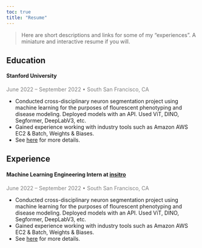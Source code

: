 ```yaml
---
toc: true
title: "Resume"
---
```


> Here are short descriptions and links for some of my "experiences". A miniature and interactive resume if you will. 

## Education 

#### Stanford University 
[June 2022 – September 2022 • South San Francisco, CA]{style="color: grey;"}

- Conducted cross-disciplinary neuron segmentation project using machine learning for the purposes of flourescent phenotyping and disease modeling. Deployed models with an API. Used ViT, DINO, Segformer, DeepLabV3, etc.
- Gained experience working with industry tools such as Amazon AWS EC2 & Batch, Weights & Biases.
- See [here](pages/insitro.md) for more details. 




## Experience 

#### Machine Learning Engineering Intern at [insitro](https://insitro.com/) 
[June 2022 – September 2022 • South San Francisco, CA]{style="color: grey;"}

- Conducted cross-disciplinary neuron segmentation project using machine learning for the purposes of flourescent phenotyping and disease modeling. Deployed models with an API. Used ViT, DINO, Segformer, DeepLabV3, etc.
- Gained experience working with industry tools such as Amazon AWS EC2 & Batch, Weights & Biases.
- See [here](pages/insitro.md) for more details. 

<!-- 
<div>
    <h3 class="text-xl font-serif mb-0.5">Machine Learning Engineering Intern at <a href="https://insitro.com/" rel="" class="svelte-13oa6e1">insitro</a></h3>
    <p class="font-serif mb-2"><span class="whitespace-nowrap">June 2022 – September 2022</span>
    <span class="px-0.5 text-gray-500">•</span>
    <span class="whitespace-nowrap">South San Francisco, CA</span></p>
    <ul>
        <li>Conducted cross-disciplinary neuron segmentation project using machine learning for the purposes of flourescent
        phenotyping and disease modeling. Deployed models with an API. Used ViT, DINO, Segformer, DeepLabV3, etc.
        </li>
        <li>
        Gained experience working with industry tools such as Amazon AWS EC2 & Batch, Weights & Biases.
        </li>
        <li>
        See [here](pages/insitro.md) for more details. 
        </li>
    </ul>
</div> -->
